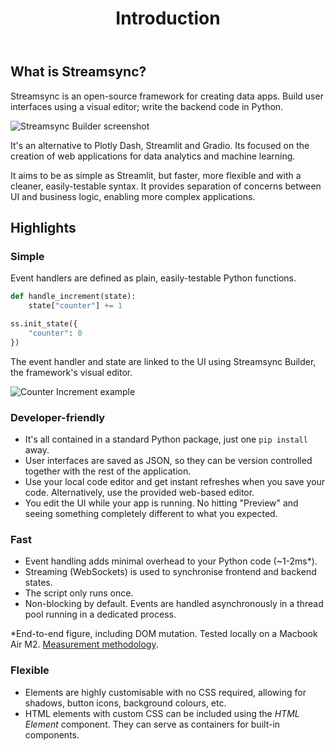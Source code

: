 ﻿---
title: "Introduction"
---

## What is Streamsync?

Streamsync is an open-source framework for creating data apps. Build user interfaces using a visual editor; write the backend code in Python.

![Streamsync Builder screenshot](/sc1.png)

It's an alternative to Plotly Dash, Streamlit and Gradio. Its focused on the creation of web applications for data analytics and machine learning.

It aims to be as simple as Streamlit, but faster, more flexible and with a cleaner, easily-testable syntax. It provides separation of concerns between UI and business logic, enabling more complex applications.

## Highlights

### Simple
Event handlers are defined as plain, easily-testable Python functions.

```py
def handle_increment(state):
    state["counter"] += 1

ss.init_state({
    "counter": 0
})
```

The event handler and state are linked to the UI using Streamsync Builder, the framework's visual editor.

![Counter Increment example](/introduction.counter.gif)

### Developer-friendly
- It's all contained in a standard Python package, just one `pip install` away.
- User interfaces are saved as JSON, so they can be version controlled together with the rest of the application.
- Use your local code editor and get instant refreshes when you save your code. Alternatively, use the provided web-based editor.
- You edit the UI while your app is running. No hitting "Preview" and seeing something completely different to what you expected.

### Fast
- Event handling adds minimal overhead to your Python code (~1-2ms*).
- Streaming (WebSockets) is used to synchronise frontend and backend states.
- The script only runs once.
- Non-blocking by default. Events are handled asynchronously in a thread pool running in a dedicated process.

*End-to-end figure, including DOM mutation. Tested locally on a Macbook Air M2. [Measurement methodology](https://medium.com/@ramiromedina/measuring-time-elapsed-between-an-event-and-its-associated-dom-mutation-80431ad576e1).

### Flexible
- Elements are highly customisable with no CSS required, allowing for shadows, button icons, background colours, etc.
- HTML elements with custom CSS can be included using the _HTML Element_ component. They can serve as containers for built-in components.
  

